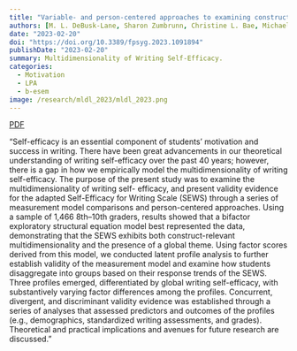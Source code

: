 ```yaml
---
title: "Variable- and person-centered approaches to examining construct-relevant multidimensionality in writing self-efficacy"
authors: [M. L. DeBusk-Lane, Sharon Zumbrunn, Christine L. Bae, Michael Broda, Roger Bruning, Ashlee Sjogren]
date: "2023-02-20"
doi: "https://doi.org/10.3389/fpsyg.2023.1091894"
publishDate: "2023-02-20"
summary: Multidimensionality of Writing Self-Efficacy.
categories:
  - Motivation
  - LPA
  - b-esem
image: /research/mldl_2023/mldl_2023.png
---
```

::: {.column-page-inset .text-center}
```{=html}
<a class="btn btn-outline-danger btn-lg" href="/research/mldl_2023/mldl_2023.pdf" target="_blank" rel="noopener">PDF</a>
```
:::


"Self-efficacy is an essential component of students’ motivation and success in writing. There have been great advancements in our theoretical understanding of writing self-efficacy over the past 40 years; however, there is a gap in how we empirically model the multidimensionality of writing self-efficacy. The purpose of the present study was to examine the multidimensionality of writing self- efficacy, and present validity evidence for the adapted Self-Efficacy for Writing Scale (SEWS) through a series of measurement model comparisons and person-centered approaches. Using a sample of 1,466 8th–10th graders, results showed that a bifactor exploratory structural equation model best represented the data, demonstrating that the SEWS exhibits both construct-relevant multidimensionality and the presence of a global theme. Using factor scores derived from this model, we conducted latent profile analysis to further establish validity of the measurement model and examine how students disaggregate into groups based on their response trends of the SEWS. Three profiles emerged, differentiated by global writing self-efficacy, with substantively varying factor differences among the profiles. Concurrent, divergent, and discriminant validity evidence was established through a series of analyses that assessed predictors and outcomes of the profiles (e.g., demographics, standardized writing assessments, and grades). Theoretical and practical implications and avenues for future research are discussed."
